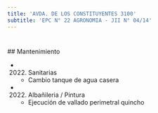 ```yaml
---
title: 'AVDA. DE LOS CONSTITUYENTES 3100'
subtitle: 'EPC N° 22 AGRONOMIA - JII N° 04/14'
---
```


#


 ## Mantenimiento

*  (2022) Sanitarias 
    + Cambio tanque de agua casera

*  (2022) Albañileria / Pintura 
    + Ejecución de vallado perimetral  quincho



